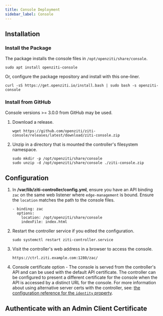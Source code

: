 ```yaml
---
title: Console Deployment
sidebar_label: Console
---
```



## Installation

### Install the Package

The package installs the console files in `/opt/openziti/share/console`.

```text title="Install the console package"
sudo apt install openziti-console
```

Or, configure the package repository and install with this one-liner.

```text title="Configure the package repository and install openziti-console"
curl -sS https://get.openziti.io/install.bash | sudo bash -s openziti-console
```

### Install from GitHub

Console versions >= 3.0.0 from GitHub may be used.

1. Download a release.

    ```text
    wget https://github.com/openziti/ziti-console/releases/latest/download/ziti-console.zip
    ```

1. Unzip in a directory that is mounted the controller's filesystem namespace.

    ```text
    sudo mkdir -p /opt/openziti/share/console
    sudo unzip -d /opt/openziti/share/console ./ziti-console.zip
    ```

## Configuration

1. In **/var/lib/ziti-controller/config.yml**, ensure you have an API binding `zac` on the same web listener where `edge-management` is bound. Ensure the `location` matches the path to the console files.

    ```text
    - binding: zac
      options:
        location: /opt/openziti/share/console
        indexFile: index.html
    ```

1. Restart the controller service if you edited the configuration.

    ```text
    sudo systemctl restart ziti-controller.service
    ```

1. Visit the controller's web address in a browser to access the console.

    ```text
    https://ctrl.ziti.example.com:1280/zac/
    ```

1. Console certificate option - The console is served from the controller's API and can be used with the default API certificate. The controller can be configured to present a different certificate for the console when the API is accessed by a distinct URL for the console. For more information about using alternative server certs with the controller, see: [the configuration reference for the `identity` property](/reference/30-configuration/conventions.md#identity).

## Authenticate with an Admin Client Certificate

<ConsoleAuthAdminClientCertificate />

<ConsolePublicCertsPlatformIntro />

<ConsolePublicCertsBasicSteps />

<ConsolePublicCertsConfigurationLink />
